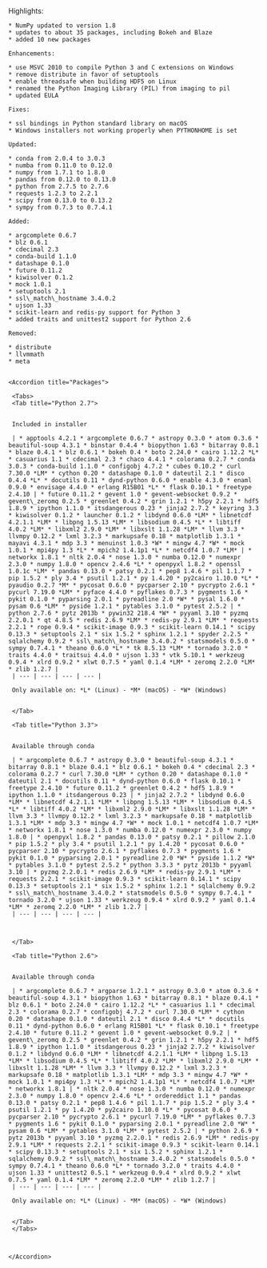 <Update label="Anaconda 1.9.0 (Feb 10, 2014)" description="">
    Highlights:
    
    * NumPy updated to version 1.8
    * updates to about 35 packages, including Bokeh and Blaze
    * added 10 new packages
    
    Enhancements:
    
    * use MSVC 2010 to compile Python 3 and C extensions on Windows
    * remove distribute in favor of setuptools
    * enable threadsafe when building HDF5 on Linux
    * renamed the Python Imaging Library (PIL) from imaging to pil
    * updated EULA
    
    Fixes:
    
    * ssl bindings in Python standard library on macOS
    * Windows installers not working properly when PYTHONHOME is set
    
    Updated:
    
    * conda from 2.0.4 to 3.0.3
    * numba from 0.11.0 to 0.12.0
    * numpy from 1.7.1 to 1.8.0
    * pandas from 0.12.0 to 0.13.0
    * python from 2.7.5 to 2.7.6
    * requests 1.2.3 to 2.2.1
    * scipy from 0.13.0 to 0.13.2
    * sympy from 0.7.3 to 0.7.4.1
    
    Added:
    
    * argcomplete 0.6.7
    * blz 0.6.1
    * cdecimal 2.3
    * conda-build 1.1.0
    * datashape 0.1.0
    * future 0.11.2
    * kiwisolver 0.1.2
    * mock 1.0.1
    * setuptools 2.1
    * ssl\_match\_hostname 3.4.0.2
    * ujson 1.33
    * scikit-learn and redis-py support for Python 3
    * added traits and unittest2 support for Python 2.6
    
    Removed:
    
    * distribute
    * llvmmath
    * meta
    
    
    <Accordion title="Packages">
    
     <Tabs>
     <Tab title="Python 2.7">
     
     
     Included in installer
     
     | * apptools 4.2.1 * argcomplete 0.6.7 * astropy 0.3.0 * atom 0.3.6 * beautiful-soup 4.3.1 * binstar 0.4.4 * biopython 1.63 * bitarray 0.8.1 * blaze 0.4.1 * blz 0.6.1 * bokeh 0.4 * boto 2.24.0 * cairo 1.12.2 *L* * casuarius 1.1 * cdecimal 2.3 * chaco 4.4.1 * colorama 0.2.7 * conda 3.0.3 * conda-build 1.1.0 * configobj 4.7.2 * cubes 0.10.2 * curl 7.30.0 *LM* * cython 0.20 * datashape 0.1.0 * dateutil 2.1 * disco 0.4.4 *L* * docutils 0.11 * dynd-python 0.6.0 * enable 4.3.0 * enaml 0.9.0 * envisage 4.4.0 * erlang R15B01 *L* * flask 0.10.1 * freetype 2.4.10 | * future 0.11.2 * gevent 1.0 * gevent-websocket 0.9.2 * gevent\_zeromq 0.2.5 * greenlet 0.4.2 * grin 1.2.1 * h5py 2.2.1 * hdf5 1.8.9 * ipython 1.1.0 * itsdangerous 0.23 * jinja2 2.7.2 * keyring 3.3 * kiwisolver 0.1.2 * launcher 0.1.2 * libdynd 0.6.0 *LM* * libnetcdf 4.2.1.1 *LM* * libpng 1.5.13 *LM* * libsodium 0.4.5 *L* * libtiff 4.0.2 *LM* * libxml2 2.9.0 *LM* * libxslt 1.1.28 *LM* * llvm 3.3 * llvmpy 0.12.2 * lxml 3.2.3 * markupsafe 0.18 * matplotlib 1.3.1 * mayavi 4.3.1 * mdp 3.3 * menuinst 1.0.3 *W* * mingw 4.7 *W* * mock 1.0.1 * mpi4py 1.3 *L* * mpich2 1.4.1p1 *L* * netcdf4 1.0.7 *LM* | * networkx 1.8.1 * nltk 2.0.4 * nose 1.3.0 * numba 0.12.0 * numexpr 2.3.0 * numpy 1.8.0 * opencv 2.4.6 *L* * openpyxl 1.8.2 * openssl 1.0.1c *LM* * pandas 0.13.0 * patsy 0.2.1 * pep8 1.4.6 * pil 1.1.7 * pip 1.5.2 * ply 3.4 * psutil 1.2.1 * py 1.4.20 * py2cairo 1.10.0 *L* * pyaudio 0.2.7 *M* * pycosat 0.6.0 * pycparser 2.10 * pycrypto 2.6.1 * pycurl 7.19.0 *LM* * pyface 4.4.0 * pyflakes 0.7.3 * pygments 1.6 * pykit 0.1.0 * pyparsing 2.0.1 * pyreadline 2.0 *W* * pysal 1.6.0 * pysam 0.6 *LM* * pyside 1.2.1 * pytables 3.1.0 * pytest 2.5.2 | * python 2.7.6 * pytz 2013b * pywin32 218.4 *W* * pyyaml 3.10 * pyzmq 2.2.0.1 * qt 4.8.5 * redis 2.6.9 *LM* * redis-py 2.9.1 *LM* * requests 2.2.1 * rope 0.9.4 * scikit-image 0.9.3 * scikit-learn 0.14.1 * scipy 0.13.3 * setuptools 2.1 * six 1.5.2 * sphinx 1.2.1 * spyder 2.2.5 * sqlalchemy 0.9.2 * ssl\_match\_hostname 3.4.0.2 * statsmodels 0.5.0 * sympy 0.7.4.1 * theano 0.6.0 *L* * tk 8.5.13 *LM* * tornado 3.2.0 * traits 4.4.0 * traitsui 4.4.0 * ujson 1.33 * vtk 5.10.1 * werkzeug 0.9.4 * xlrd 0.9.2 * xlwt 0.7.5 * yaml 0.1.4 *LM* * zeromq 2.2.0 *LM* * zlib 1.2.7 |
     | --- | --- | --- | --- |
     
     Only available on: *L* (Linux) - *M* (macOS) - *W* (Windows)
     
     
     </Tab>
     
     <Tab title="Python 3.3">
     
     
     Available through conda
     
     | * argcomplete 0.6.7 * astropy 0.3.0 * beautiful-soup 4.3.1 * bitarray 0.8.1 * blaze 0.4.1 * blz 0.6.1 * bokeh 0.4 * cdecimal 2.3 * colorama 0.2.7 * curl 7.30.0 *LM* * cython 0.20 * datashape 0.1.0 * dateutil 2.1 * docutils 0.11 * dynd-python 0.6.0 * flask 0.10.1 * freetype 2.4.10 * future 0.11.2 * greenlet 0.4.2 * hdf5 1.8.9 * ipython 1.1.0 * itsdangerous 0.23 | * jinja2 2.7.2 * libdynd 0.6.0 *LM* * libnetcdf 4.2.1.1 *LM* * libpng 1.5.13 *LM* * libsodium 0.4.5 *L* * libtiff 4.0.2 *LM* * libxml2 2.9.0 *LM* * libxslt 1.1.28 *LM* * llvm 3.3 * llvmpy 0.12.2 * lxml 3.2.3 * markupsafe 0.18 * matplotlib 1.3.1 *LM* * mdp 3.3 * mingw 4.7 *W* * mock 1.0.1 * netcdf4 1.0.7 *LM* * networkx 1.8.1 * nose 1.3.0 * numba 0.12.0 * numexpr 2.3.0 * numpy 1.8.0 | * openpyxl 1.8.2 * pandas 0.13.0 * patsy 0.2.1 * pillow 2.1.0 * pip 1.5.2 * ply 3.4 * psutil 1.2.1 * py 1.4.20 * pycosat 0.6.0 * pycparser 2.10 * pycrypto 2.6.1 * pyflakes 0.7.3 * pygments 1.6 * pykit 0.1.0 * pyparsing 2.0.1 * pyreadline 2.0 *W* * pyside 1.1.2 *W* * pytables 3.1.0 * pytest 2.5.2 * python 3.3.3 * pytz 2013b * pyyaml 3.10 | * pyzmq 2.2.0.1 * redis 2.6.9 *LM* * redis-py 2.9.1 *LM* * requests 2.2.1 * scikit-image 0.9.3 * scikit-learn 0.14.1 * scipy 0.13.3 * setuptools 2.1 * six 1.5.2 * sphinx 1.2.1 * sqlalchemy 0.9.2 * ssl\_match\_hostname 3.4.0.2 * statsmodels 0.5.0 * sympy 0.7.4.1 * tornado 3.2.0 * ujson 1.33 * werkzeug 0.9.4 * xlrd 0.9.2 * yaml 0.1.4 *LM* * zeromq 2.2.0 *LM* * zlib 1.2.7 |
     | --- | --- | --- | --- |
     
     
     
     </Tab>
     
     <Tab title="Python 2.6">
     
     
     Available through conda
     
     | * argcomplete 0.6.7 * argparse 1.2.1 * astropy 0.3.0 * atom 0.3.6 * beautiful-soup 4.3.1 * biopython 1.63 * bitarray 0.8.1 * blaze 0.4.1 * blz 0.6.1 * boto 2.24.0 * cairo 1.12.2 *L* * casuarius 1.1 * cdecimal 2.3 * colorama 0.2.7 * configobj 4.7.2 * curl 7.30.0 *LM* * cython 0.20 * datashape 0.1.0 * dateutil 2.1 * disco 0.4.4 *L* * docutils 0.11 * dynd-python 0.6.0 * erlang R15B01 *L* * flask 0.10.1 * freetype 2.4.10 * future 0.11.2 * gevent 1.0 * gevent-websocket 0.9.2 | * gevent\_zeromq 0.2.5 * greenlet 0.4.2 * grin 1.2.1 * h5py 2.2.1 * hdf5 1.8.9 * ipython 1.1.0 * itsdangerous 0.23 * jinja2 2.7.2 * kiwisolver 0.1.2 * libdynd 0.6.0 *LM* * libnetcdf 4.2.1.1 *LM* * libpng 1.5.13 *LM* * libsodium 0.4.5 *L* * libtiff 4.0.2 *LM* * libxml2 2.9.0 *LM* * libxslt 1.1.28 *LM* * llvm 3.3 * llvmpy 0.12.2 * lxml 3.2.3 * markupsafe 0.18 * matplotlib 1.3.1 *LM* * mdp 3.3 * mingw 4.7 *W* * mock 1.0.1 * mpi4py 1.3 *L* * mpich2 1.4.1p1 *L* * netcdf4 1.0.7 *LM* * networkx 1.8.1 | * nltk 2.0.4 * nose 1.3.0 * numba 0.12.0 * numexpr 2.3.0 * numpy 1.8.0 * opencv 2.4.6 *L* * ordereddict 1.1 * pandas 0.13.0 * patsy 0.2.1 * pep8 1.4.6 * pil 1.1.7 * pip 1.5.2 * ply 3.4 * psutil 1.2.1 * py 1.4.20 * py2cairo 1.10.0 *L* * pycosat 0.6.0 * pycparser 2.10 * pycrypto 2.6.1 * pycurl 7.19.0 *LM* * pyflakes 0.7.3 * pygments 1.6 * pykit 0.1.0 * pyparsing 2.0.1 * pyreadline 2.0 *W* * pysam 0.6 *LM* * pytables 3.1.0 *LM* * pytest 2.5.2 | * python 2.6.9 * pytz 2013b * pyyaml 3.10 * pyzmq 2.2.0.1 * redis 2.6.9 *LM* * redis-py 2.9.1 *LM* * requests 2.2.1 * scikit-image 0.9.3 * scikit-learn 0.14.1 * scipy 0.13.3 * setuptools 2.1 * six 1.5.2 * sphinx 1.2.1 * sqlalchemy 0.9.2 * ssl\_match\_hostname 3.4.0.2 * statsmodels 0.5.0 * sympy 0.7.4.1 * theano 0.6.0 *L* * tornado 3.2.0 * traits 4.4.0 * ujson 1.33 * unittest2 0.5.1 * werkzeug 0.9.4 * xlrd 0.9.2 * xlwt 0.7.5 * yaml 0.1.4 *LM* * zeromq 2.2.0 *LM* * zlib 1.2.7 |
     | --- | --- | --- | --- |
     
     Only available on: *L* (Linux) - *M* (macOS) - *W* (Windows)
     
     
     </Tab>
     </Tabs>
    
    
    
    </Accordion>
</Update>